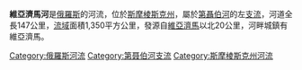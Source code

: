 '''維亞濟馬河'''是[[俄羅斯|俄羅斯]]的河流，位於[[斯摩棱斯克州|斯摩棱斯克州]]，屬於[[第聶伯河|第聶伯河]]的左[[支流|支流]]，河道全長147公里，[[流域|流域]]面積1,350平方公里，發源自[[維亞濟馬|維亞濟馬]]以北20公里，河畔城鎮有維亞濟馬。

[[Category:俄羅斯河流|Category:俄羅斯河流]]
[[Category:第聂伯河支流|Category:第聂伯河支流]]
[[Category:斯摩棱斯克州河流|Category:斯摩棱斯克州河流]]

{{俄羅斯地理小作品}}